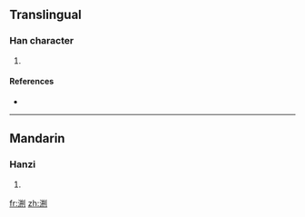 ==Translingual==

===Han character===
{{Han char|rn=85|rad=水|as=08|sn=11|four=|canj=水廿廿弓 (ETTN)}}

# {{defn|Han|sort=水08}}

====References====
* {{Han ref|kx=0633.371|dkj=17743|hdz=31660.041|uh=6E06|ud=28166}}

----

==Mandarin==

===Hanzi===
{{cmn-hanzi|pin=[[dié]] ([[die2]]), [[yuān]] ([[yuan1]])|wg=tieh<sup>2</sup>, yüan<sup>1</sup>}}

# {{defn|Mandarin}}

[[fr:渆]]
[[zh:渆]]
